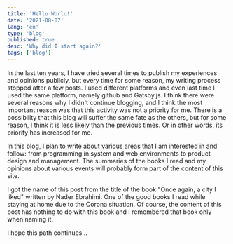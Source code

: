 ```yaml
---
title: 'Hello World!'
date: '2021-08-07'
lang: 'en'
type: 'blog'
published: true
desc: 'Why did I start again?'
tags: ['blog']
---
```


In the last ten years, I have tried several times to publish my experiences and
opinions publicly, but every time for some reason, my writing process stopped
after a few posts. I used different platforms and even last time I used the same
platform, namely github and Gatsby.js. I think there were several reasons why I
didn't continue blogging, and I think the most important reason was that this
activity was not a priority for me. There is a possibility that this blog will
suffer the same fate as the others, but for some reason, I think it is less
likely than the previous times. Or in other words, its priority has increased
for me.

In this blog, I plan to write about various areas that I am interested in and
follow: from programming in system and web environments to product design and
management. The summaries of the books I read and my opinions about various
events will probably form part of the content of this site.

I got the name of this post from the title of the book "Once again, a city I
liked" written by Nader Ebrahimi. One of the good books I read while staying at
home due to the Corona situation. Of course, the content of this post has
nothing to do with this book and I remembered that book only when naming it.

I hope this path continues...
